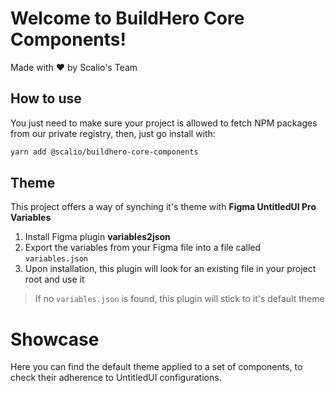 
<Meta title="Introduction" />

# Welcome to BuildHero Core Components!

Made with ❤️ by Scalio's Team

## How to use

You just need to make sure your project is allowed to fetch NPM packages from our private registry,
then, just go install with:

```bash
yarn add @scalio/buildhero-core-components
```

## Theme

This project offers a way of synching it's theme with **Figma UntitledUI Pro Variables**

1. Install Figma plugin **variables2json**
2. Export the variables from your Figma file into a file called `variables.json`
3. Upon installation, this plugin will look for an existing file in your project root and use it

> If no `variables.json` is found, this plugin will stick to it's default theme

# Showcase

Here you can find the default theme applied to a set of components, to check their adherence to UntitledUI configurations.

<Unstyled>
    <MantineProvider defaultColorScheme="light" theme={theme}>
        <HomePage />
    </MantineProvider>
</Unstyled>
